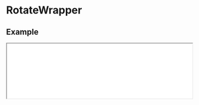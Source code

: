 # RotateWrapper

## Example

<iframe
  src="/examples/rotate-wrapper"
  height={650}
  width="100%"
  className="mt-6 rounded-xl border bordr-slate-50"
/>

```javascript filename="index.tsx" copy
import { RotateWrapper } from "@nguyend-nam/scrollery-ts";

export default function Home() {
  return (
    <div className="!bg-slate-50 p-8">
      <h1 className="!text-[#018383] mb-[300px]">
        <code>RotateWrapper</code>
      </h1>

      <RotateWrapper
        className="w-full flex flex-col items-center gap-[800px] !mt-8 !mb-[800px]"
        bottomLayer={<span>Animate on Scroll</span>}
        bottomLayerClassName="text-[30px] md:text-[70px] text-[#018383] font-bold !h-[200px]"
        itemClassName="!w-[200px] !h-[200px]"
      >
        <div className="rounded-3xl shadow-md h-full bg-[#018383]" />
        <div className="rounded-3xl shadow-md h-full bg-[#02A8A8]" />
        <div className="rounded-3xl shadow-md h-full bg-[#0DBBA5]" />
        <div className="rounded-3xl shadow-md h-full bg-[#03FBA2]" />
      </RotateWrapper>
    </div>
  );
}
```

## API

| Name                     | Type            | Default         | Description                                                                                   | Required |
| ------------------------ | --------------- | --------------- | --------------------------------------------------------------------------------------------- | -------- |
| **children**             | `ReactNode`     |                 | The contents you want to animate on scroll                                                    | &check;  |
| **style**                | `CSSProperties` |                 | The styles you want to apply to the wrapper                                                   |          |
| **className**            | `string`        |                 | The classes you want to apply to the wrapper                                                  |          |
| **itemStyle**            | `CSSProperties` |                 | The styles you want to apply to each item                                                     |          |
| **itemClassName**        | `string`        |                 | The classes you want to apply to each item                                                    |          |
| **triggerOn**            | `"in" \| "out"` | `"in"`          | The prop to specify if the animation is triggered when the contents go in or out the viewport |          |
| **isSticky**             | `boolean`       | `true`          | If `true`, then the contents stay inside the viewport when animating                          |          |
| **threshold**            | `number`        | 1/3 view height | the threshold where the animation is triggered                                                |          |
| **bottomLayer**          | `ReactNode`     |                 | The bottom layer behind the contents                                                          |          |
| **bottomLayerStyle**     | `CSSProperties` |                 | The styles you want to apply to the bottom layer                                              |          |
| **bottomLayerClassName** | `string`        |                 | The classes you want to apply to the bottom layer                                             |          |
